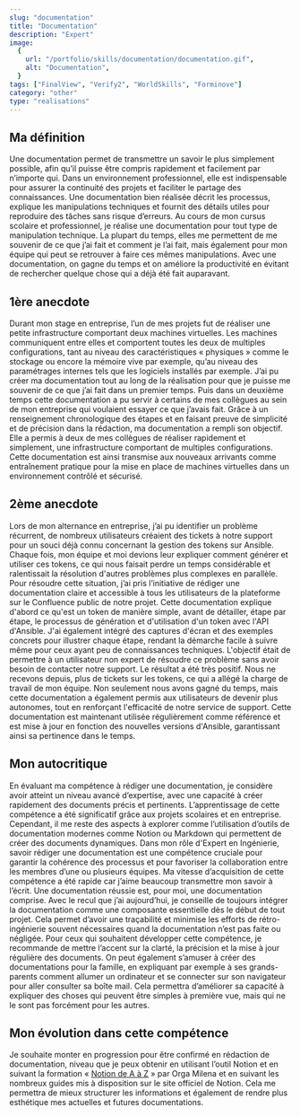 ```yaml
---
slug: "documentation"
title: "Documentation"
description: "Expert"
image:
  {
    url: "/portfolio/skills/documentation/documentation.gif",
    alt: "Documentation",
  }
tags: ["FinalView", "Verify2", "WorldSkills", "Forminove"]
category: "other"
type: "realisations"
---
```

## Ma définition
Une documentation permet de transmettre un savoir le plus simplement possible, afin qu’il puisse être compris rapidement et facilement par n’importe qui. Dans un environnement professionnel, elle est indispensable pour assurer la continuité des projets et faciliter le partage des connaissances. Une documentation bien réalisée décrit les processus, explique les manipulations techniques et fournit des détails utiles pour reproduire des tâches sans risque d’erreurs.
Au cours de mon cursus scolaire et professionnel, je réalise une documentation pour tout type de manipulation technique. La plupart du temps, elles me permettent de me souvenir de ce que j’ai fait et comment je l’ai fait, mais également pour mon équipe qui peut se retrouver à faire ces mêmes manipulations. Avec une documentation, on gagne du temps et on améliore la productivité en évitant de rechercher quelque chose qui a déjà été fait auparavant.
## 1ère anecdote
Durant mon stage en entreprise, l’un de mes projets fut de réaliser une petite infrastructure comportant deux machines virtuelles. Les machines communiquent entre elles et comportent toutes les deux de multiples configurations, tant au niveau des caractéristiques « physiques » comme le stockage ou encore la mémoire vive par exemple, qu’au niveau des paramétrages internes tels que les logiciels installés par exemple.
J’ai pu créer ma documentation tout au long de la réalisation pour que je puisse me souvenir de ce que j’ai fait dans un premier temps. Puis dans un deuxième temps cette documentation a pu servir à certains de mes collègues au sein de mon entreprise qui voulaient essayer ce que j’avais fait.
Grâce à un renseignement chronologique des étapes et en faisant preuve de simplicité et de précision dans la rédaction, ma documentation a rempli son objectif. Elle a permis à deux de mes collègues de réaliser rapidement et simplement, une infrastructure comportant de multiples configurations. Cette documentation est ainsi transmise aux nouveaux arrivants comme entraînement pratique pour la mise en place de machines virtuelles dans un environnement contrôlé et sécurisé.
## 2ème anecdote
Lors de mon alternance en entreprise, j’ai pu identifier un problème récurrent, de nombreux utilisateurs créaient des tickets à notre support pour un souci déjà connu concernant la gestion des tokens sur Ansible. Chaque fois, mon équipe et moi devions leur expliquer comment générer et utiliser ces tokens, ce qui nous faisait perdre un temps considérable et ralentissait la résolution d'autres problèmes plus complexes en parallèle.
Pour résoudre cette situation, j’ai pris l’initiative de rédiger une documentation claire et accessible à tous les utilisateurs de la plateforme sur le Confluence public de notre projet. Cette documentation explique d'abord ce qu'est un token de manière simple, avant de détailler, étape par étape, le processus de génération et d'utilisation d'un token avec l'API d'Ansible. J'ai également intégré des captures d'écran et des exemples concrets pour illustrer chaque étape, rendant la démarche facile à suivre même pour ceux ayant peu de connaissances techniques. L'objectif était de permettre à un utilisateur non expert de résoudre ce problème sans avoir besoin de contacter notre support.
Le résultat a été très positif. Nous ne recevons depuis, plus de tickets sur les tokens, ce qui a allégé la charge de travail de mon équipe. Non seulement nous avons gagné du temps, mais cette documentation a également permis aux utilisateurs de devenir plus autonomes, tout en renforçant l'efficacité de notre service de support. Cette documentation est maintenant utilisée régulièrement comme référence et est mise à jour en fonction des nouvelles versions d'Ansible, garantissant ainsi sa pertinence dans le temps.
## Mon autocritique
En évaluant ma compétence à rédiger une documentation, je considère avoir atteint un niveau avancé d’expertise, avec une capacité à créer rapidement des documents précis et pertinents.
L’apprentissage de cette compétence a été significatif grâce aux projets scolaires et en entreprise. Cependant, il me reste des aspects à explorer comme l’utilisation d’outils de documentation modernes comme Notion ou Markdown qui permettent de créer des documents dynamiques.
Dans mon rôle d'Expert en Ingénierie, savoir rédiger une documentation est une compétence cruciale pour garantir la cohérence des processus et pour favoriser la collaboration entre les membres d’une ou plusieurs équipes.
Ma vitesse d’acquisition de cette compétence a été rapide car j’aime beaucoup transmettre mon savoir à l’écrit. Une documentation réussie est, pour moi, une documentation comprise.
Avec le recul que j’ai aujourd’hui, je conseille de toujours intégrer la documentation comme une composante essentielle dès le début de tout projet. Cela permet d’avoir une traçabilité et minimise les efforts de rétro-ingénierie souvent nécessaires quand la documentation n’est pas faite ou négligée. 
Pour ceux qui souhaitent développer cette compétence, je recommande de mettre l’accent sur la clarté, la précision et la mise à jour régulière des documents. On peut également s’amuser à créer des documentations pour la famille, en expliquant par exemple à ses grands-parents comment allumer un ordinateur et se connecter sur son navigateur pour aller consulter sa boîte mail. Cela permettra d’améliorer sa capacité à expliquer des choses qui peuvent être simples à première vue, mais qui ne le sont pas forcément pour les autres.
## Mon évolution dans cette compétence
Je souhaite monter en progression pour être confirmé en rédaction de documentation, niveau que je peux obtenir en utilisant l’outil Notion et en suivant la formation « [Notion de A à Z](https://orga-milena.fr/notionaz/) » par Orga Milena et en suivant les nombreux guides mis à disposition sur le site officiel de Notion. Cela me permettra de mieux structurer les informations et également de rendre plus esthétique mes actuelles et futures documentations.
